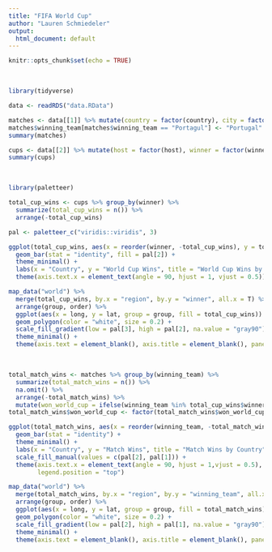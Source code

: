 ```yaml
---
title: "FIFA World Cup"
author: "Lauren Schmiedeler"
output:
  html_document: default
---
```


```r
knitr::opts_chunk$set(echo = TRUE)
```

</br>

```r
library(tidyverse)

data <- readRDS("data.RData")

matches <- data[[1]] %>% mutate(country = factor(country), city = factor(city), stage = factor(stage), home_team = factor(home_team), away_team = factor(away_team), outcome = factor(outcome), win_conditions = factor(win_conditions), winning_team = factor(winning_team), losing_team = factor(losing_team), month = factor(month), dayofweek = factor(dayofweek))
matches$winning_team[matches$winning_team == "Portagul"] <- "Portugal"
summary(matches)

cups <- data[[2]] %>% mutate(host = factor(host), winner = factor(winner), second = factor(second), third = factor(third), fourth = factor(fourth))
summary(cups)
```

</br>

```r
library(paletteer)

total_cup_wins <- cups %>% group_by(winner) %>%
  summarize(total_cup_wins = n()) %>%
  arrange(-total_cup_wins)

pal <- paletteer_c("viridis::viridis", 3)

ggplot(total_cup_wins, aes(x = reorder(winner, -total_cup_wins), y = total_cup_wins)) +
  geom_bar(stat = "identity", fill = pal[2]) + 
  theme_minimal() +
  labs(x = "Country", y = "World Cup Wins", title = "World Cup Wins by Country") +
  theme(axis.text.x = element_text(angle = 90, hjust = 1, vjust = 0.5))
```

```r
map_data("world") %>%
  merge(total_cup_wins, by.x = "region", by.y = "winner", all.x = T) %>%
  arrange(group, order) %>%
  ggplot(aes(x = long, y = lat, group = group, fill = total_cup_wins)) + 
  geom_polygon(color = "white", size = 0.2) +
  scale_fill_gradient(low = pal[3], high = pal[2], na.value = "gray90") + 
  theme_minimal() +
  theme(axis.text = element_blank(), axis.title = element_blank(), panel.grid = element_blank(), legend.title = element_blank())
```

</br>

```r
total_match_wins <- matches %>% group_by(winning_team) %>% 
  summarize(total_match_wins = n()) %>%
  na.omit() %>%
  arrange(-total_match_wins) %>%
  mutate(won_world_cup = ifelse(winning_team %in% total_cup_wins$winner, "Yes", "No"))
total_match_wins$won_world_cup <- factor(total_match_wins$won_world_cup, levels = c("Yes", "No"))

ggplot(total_match_wins, aes(x = reorder(winning_team, -total_match_wins), y = total_match_wins, fill = won_world_cup)) +
  geom_bar(stat = "identity") + 
  theme_minimal() +
  labs(x = "Country", y = "Match Wins", title = "Match Wins by Country", fill = "Won World Cup") +
  scale_fill_manual(values = c(pal[2], pal[1])) +
  theme(axis.text.x = element_text(angle = 90, hjust = 1,vjust = 0.5),
        legend.position = "top")
```

```r
map_data("world") %>%
  merge(total_match_wins, by.x = "region", by.y = "winning_team", all.x = T) %>%
  arrange(group, order) %>%
  ggplot(aes(x = long, y = lat, group = group, fill = total_match_wins)) + 
  geom_polygon(color = "white", size = 0.2) +
  scale_fill_gradient(low = pal[2], high = pal[1], na.value = "gray90") + 
  theme_minimal() +
  theme(axis.text = element_blank(), axis.title = element_blank(), panel.grid = element_blank(), legend.title = element_blank())
```

